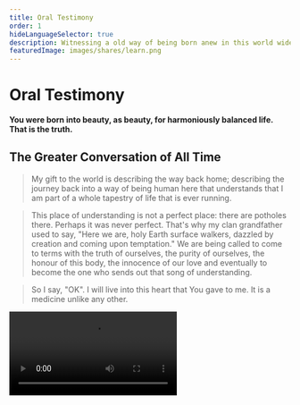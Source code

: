```yaml
---
title: Oral Testimony
order: 1
hideLanguageSelector: true
description: Witnessing a old way of being born anew in this world wide web of light.
featuredImage: images/shares/learn.png
---
```


# Oral Testimony

<StatusBanner warning sticky>

**You were born into beauty, as beauty, for harmoniously balanced life. That is the truth.**

</StatusBanner>

## The Greater Conversation of All Time

> My gift to the world is describing the way back home; describing the journey back into a way 
of being human here that understands that I am part of a whole tapestry of life that is ever 
running.

> This place of understanding is not a perfect place: there are potholes there. Perhaps it was 
never perfect. That's why my clan grandfather used to say, "Here we are, holy Earth surface 
walkers, dazzled by creation and coming upon temptation." We are being called to come to terms 
with the truth of ourselves, the purity of ourselves, the honour of this body, the innocence of 
our love and eventually to become the one who sends out that song of understanding.

> So I say, "OK". I will live into this heart that You gave to me. It is a medicine unlike any 
other. 

<Video src="https://www.youtube-nocookie.com/embed/EgntH9le3vs" />

## The Great Law of Peace

This section provides a small experience of a recitation of the Great Law of Peace, in order to 
frame our return to indigenous, sustainable protocols for peace, based on a more accurate 
understanding of our shared, human history.

<Column sx={{ gap:"10%"}}>

<Box>

**Great Law of Peace Recital (Excerpt)**

<Video src="https://www.youtube-nocookie.com/embed/feFwTOUIHkc?start=957" />

</Box>

<Box>

**Two Row Wampum Working Group**

<Video src="https://www.youtube-nocookie.com/embed/HUlibsjmF2I?start=264" />

</Box>

</Column>

## Relevant History, Anthropology, Archaeology & Architecture

Akala's address at the Oxford Union and David Gareber and David Wengrow's discussion at the 
University of Amsterdam both provide important intellectual background for those less able to 
follow what is being transmitted in the oral testimony above.

If you feel uncomfortable with such historical insight, it might be an idea to investigate your own roots, which are [deeper than whiteness](https://whiteawake.org/2018/10/27/roots-deeper-than-whiteness/). In particular:

> Realizing the depth of my ancestors’ humanity prior to the advent of white supremacy has given me the strength to be accountable to the harms that they carried out in its name. I have come to believe that facing our country’s history (and my own family history) of racist violence, grieving it and seeking to repair it, could be deeply healing for me rather than shame-filled. I believe that heeding the calls of activists of color to address past and present racial harms, and to unlearn our own conscious and unconscious racial biases, should not be shame-inducing, but instead a process of reconnecting to our true heritage.

> Reconnecting to this history, to our roots that are deeper than whiteness, allows us to quell feelings of shame with meaningful self-understanding. It also allows us to recognize that our survival in this increasingly unequal and polluted world depends on our ability to ally ourselves with indigenous people and people of color. From this grounded place, we have the opportunity to re-enter multiracial community, witness the wounds of racism with open hearts, and take collective action to both mend these wounds and replace corporate domination with an economic system based on sustainability and care. Our emergence as genuine partners in such a revolution is made possible with the wholeness and self-love that comes when we remember who we are.

<Column sx={{ gap:"10%"}}>

<Box>

**Akala**

<Video src="https://www.youtube-nocookie.com/embed/WUtAxUQjwB4" />

</Box>

<Box>

**David Graeber & David Wengrow**

<Video src="https://www.youtube-nocookie.com/embed/EvUzdJSK4x8" />

</Box>

<Box>

**Julia Watson**

<Video src="https://www.youtube-nocookie.com/embed/pxrFhbGWd3A" />

</Box>

</Column>


